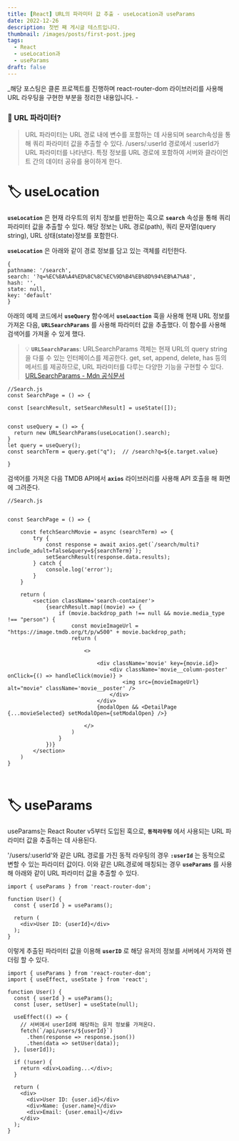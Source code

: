```yaml
---
title: [React] URL의 파라미터 값 추출 - useLocation과 useParams
date: 2022-12-26
description: 첫번 째 게시글 테스트입니다.
thumbnail: /images/posts/first-post.jpeg
tags: 
  - React
  - useLocation과
  - useParams
draft: false
---
```


_해당 포스팅은 클론 프로젝트를 진행하며 react-router-dom 라이브러리를 사용해 URL 라우팅을 구현한 부분을 정리한 내용입니다. -



### 📎 URL 파라미터?
>URL 파라미터는 URL 경로 내에 변수를 포함하는 데 사용되며 search속성을 통해 쿼리 파라미터 값을 추출할 수 있다. /users/:userId 경로에서 :userId가 URL 파라미터를 나타낸다. 특정 정보를 URL 경로에 포함하여 서버와 클라이언트 간의 데이터 공유를 용이하게 한다.

# 🏷 useLocation

**`useLocation`** 은 현재 라우트의 위치 정보를 반환하는 훅으로 **`search`** 속성을 통해 쿼리 파라미터 값을 추출할 수 있다. 해당 정보는 URL 경로(path), 쿼리 문자열(query string), URL 상태(state)정보를 포함한다. 

**`useLocation`** 은 아래와 같이 경로 정보를 담고 있는 객체를 리턴한다.


```
{
pathname: '/search', 
search: '?q=%EC%8A%A4%ED%8C%8C%EC%9D%B4%EB%8D%94%EB%A7%A8', 
hash: '', 
state: null, 
key: 'default'
}

```

아래의 예제 코드에서 **`useQuery`** 함수에서 **`useLoaction`** 훅을 사용해 현재 URL 정보를 가져온 다음, **`URLSearchParams`** 를 사용해 파라미터 값을 추출했다. 이 함수를 사용해 검색어를 가져올 수 있게 했다. 

> 💡 **`URLSearchParams`**: URLSearchParams 객체는 현재 URL의 query string을 다룰 수 있는 인터페이스를 제공한다. get, set, append, delete, has 등의 메서드를 제공하므로, URL 파라미터를 다루는 다양한 기능을 구현할 수 있다.  [URLSearchParams - Mdn 공식문서](https://developer.mozilla.org/en-US/docs/Web/API/URLSearchParams) 

```
//Search.js
const SearchPage = () => {

const [searchResult, setSearchResult] = useState([]);


const useQuery = () => {
  return new URLSearchParams(useLocation().search);
}
let query = useQuery();
const searchTerm = query.get("q");  // /search?q=${e.target.value}

}
```
검색어를 가져온 다음 TMDB API에서 **`axios`** 라이브러리를 사용해 API 호출을 해 화면에 그려준다. 

```
//Search.js


const SearchPage = () => {

    const fetchSearchMovie = async (searchTerm) => {
        try {
            const response = await axios.get(`/search/multi?include_adult=false&query=${searchTerm}`);
            setSearchResult(response.data.results);
        } catch {
            console.log('error');
        }
    }

    return (
        <section className='search-container'>
            {searchResult.map((movie) => {
                if (movie.backdrop_path !== null && movie.media_type !== "person") {
                    const movieImageUrl = "https://image.tmdb.org/t/p/w500" + movie.backdrop_path;
                    return (

                        <>

                            <div className='movie' key={movie.id}>
                                <div className='movie__column-poster' onClick={() => handleClick(movie)} >
                                    <img src={movieImageUrl} alt="movie" className='movie__poster' />
                                </div>
                            </div>
                            {modalOpen && <DetailPage {...movieSelected} setModalOpen={setModalOpen} />}

                        </>
                    )
                }
            })}
        </section>
    )
}



```


# 🏷 useParams
useParams는 React Router v5부터 도입된 훅으로, **`동적라우팅`** 에서 사용되는 URL 파라미터 값을 추출하는 데 사용된다.

'/users/:userId'와 같은 URL 경로를 가진 동적 라우팅의 경우 **`:userId`** 는 동적으로 변할 수 있는 파라미터 값이다. 이와 같은 URL경로에 매칭되는 경우 **`useParams`** 를 사용해 아래와 같이 URL 파라미터 값을 추출할 수 있다. 

```
import { useParams } from 'react-router-dom';

function User() {
  const { userId } = useParams();

  return (
    <div>User ID: {userId}</div>
  );
}
```

이렇게 추출된 파라미터 값을 이용해 **`userID`** 로 해당 유저의 정보를 서버에서 가져와 렌더링 할 수 있다. 

```
import { useParams } from 'react-router-dom';
import { useEffect, useState } from 'react';

function User() {
  const { userId } = useParams();
  const [user, setUser] = useState(null);

  useEffect(() => {
    // 서버에서 userId에 해당하는 유저 정보를 가져온다.
    fetch(`/api/users/${userId}`)
      .then(response => response.json())
      .then(data => setUser(data));
  }, [userId]);

  if (!user) {
    return <div>Loading...</div>;
  }

  return (
    <div>
      <div>User ID: {user.id}</div>
      <div>Name: {user.name}</div>
      <div>Email: {user.email}</div>
    </div>
  );
}
```
